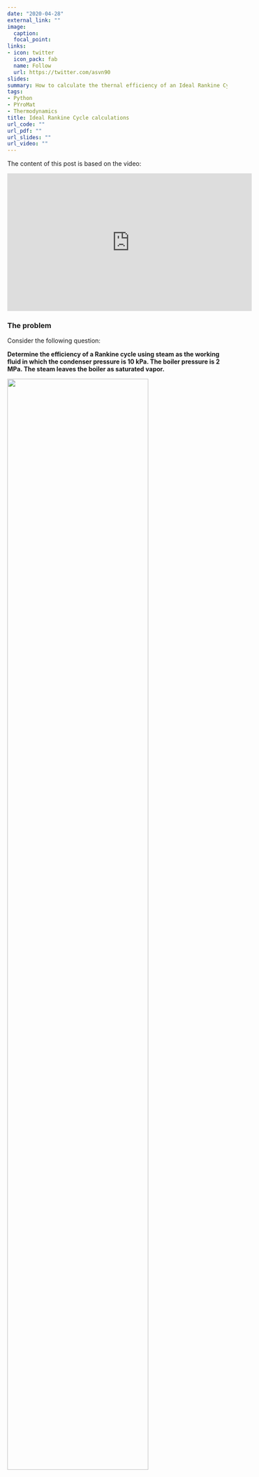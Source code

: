 ```yaml
---
date: "2020-04-28"
external_link: ""
image:
  caption: 
  focal_point:
links:
- icon: twitter
  icon_pack: fab
  name: Follow
  url: https://twitter.com/asvn90
slides: 
summary: How to calculate the thernal efficiency of an Ideal Rankine Cycle using Python and PYroMat
tags:
- Python
- PYroMat
- Thermodynamics
title: Ideal Rankine Cycle calculations
url_code: ""
url_pdf: ""
url_slides: ""
url_video: ""
---
```

The content of this post is based on the video:

<div style="text-align: center;"><iframe width="560" height="315" src="https://www.youtube.com/embed/U4t1CBDMlmg" frameborder="0" allow="accelerometer; autoplay; encrypted-media; gyroscope; picture-in-picture" allowfullscreen></iframe>
<div style="text-align: left;">

### The problem

Consider the following question:


**Determine the efficiency of a Rankine cycle using steam as the working fluid in which the condenser pressure is 10 kPa. The boiler pressure is 2 MPa. The steam leaves the boiler as saturated vapor.**

![](/post/Ideal-Rankine-Cycle/index_files/Rankine-cycle-reheat.PNG){width=80%}

### Initiate *PYroMat* and configure its units:

The first thing that we need to do before we start with solving the problem, is to import the necessary packages and configure PYroMat to use the correct units:

```python
import pyromat as pm

pm.config["unit_pressure"] = "kPa"
pm.config["def_p"] = 100

mp_water = pm.get("mp.H2O")
```

To determine the cycle efficiency, we must calculate the turbine work, the pump work, and the heat transfer to the steam in the boiler. We do this by considering a control surface around each of these components in turn. In each case the thermodynamic model is the steam tables, and the process is steady state with negligible changes in kinetic and potential energies.


### The pump

First, consider the pump:

```python
#saturated liquid, thus x = 0
p1 = 10 # <--given
T1 = mp_water.Ts(p=p1)[0]
s1 = mp_water.ss(p=p1)[0]
p2 = 2000 # <--given and converted to kPa
s2= s1
v = 1/mp_water.ds(p=p1)[0]

w_p = v*(p2-p1)
print(f"Work required by pump: {round(float(w_p),1)} kJ/kg")
```
```cmd
Work required by pump: 2.0 kJ/kg
```  

After the work required by the pump is calculated, the enthalpy value after the pump (point 2) can be calculated:

```python
h1 = mp_water.hs(p=p1)[0]
h2 = h1+w_p
T2 = mp_water.T_h(p=p2,h=h2)

print(f"h2 = {round(float(h2),1)} kJ/kg")
```
```cmd
h2 = 193.8 kJ/kg
```    

### The boiler

Next, lets consider the boiler:


```python
# steam leaves the boiler as saturated vapor, thus x = 1
p3 = p2
T3 = mp_water.Ts(p=p3)

h3 = mp_water.hs(p=p3)[1]
s3dash = mp_water.ss(p=p3)[0]
T3dash = T3
s3 = mp_water.ss(p=p3)[1]
q_H = h3-h2

print(f"Heat input by boiler: {round(float(q_H),1)} kJ/kg")

```

```cmd
Heat input by boiler: 2604.5 kJ/kg
```

### The turbine

Now, we consider the turbine:


```python
p4 = p1
s4 = s3
T4, x = mp_water.T_s(s=s4,p=p4, quality=True)
h4 = mp_water.h(p=p4,x=x)
w_t = h3-h4
print(f"Quality of low pressure steam: {round(float(x),4)}")
print(f"Work generated by turbine: {round(float(w_t),1)} kJ/kg")
```

```cmd
Quality of low pressure steam: 0.7587
Work generated by turbine: 791.7 kJ/kg
```    

### The condenser

Finally, we consider the condenser:


```python
q_L = h4-h1
print(f"Heat rejected by the condenser: {round(float(q_L),1)} kJ/kg")
```

```cmd
Heat rejected by the condenser: 1814.8 kJ/kg
```  

### Thermal efficiency

We can now calculate the thermal efficiency with $$\eta_{th}=\frac{w_{net}}{q_H}$$


```python
eta_th = (w_t-w_p)/q_H*100
print(f"Thermal efficiency is: {round(float(eta_th),1)}%")
```

```cmd
Thermal efficiency is: 30.3%
```   

### Plotting the Ideal Rankine Cycle

After all the points have been calculated, the Rankine Cycle can be shown visually on a graph. 

```python
import numpy as np
import matplotlib.pyplot as plt

p = np.linspace(1,22063,1000)
T = mp_water.Ts(p=p)
s = mp_water.ss(p=p)


font = {'family' : 'Times New Roman',
        'size'   : 22}


plt.figure(figsize=(15,10))
plt.title('Ideal Rankine Cycle T-s Diagram')
plt.rc('font', **font)
plt.plot(s[0],T, 'b--')
plt.plot(s[1],T,'r--')
plt.ylabel('Temperature (K)')
plt.xlabel('Entropy (s)')
plt.plot([s1, s2, s3dash, s3, s4, s1],[T1, T2, T3dash, T3, T4, T1], 'black')

plt.text(s1-.1,T1,f'(1)\nT = {round(float(T1),2)} K\nh = {round(float(h1),1)} kJ/kg\n s = {round(float(s1),3)} kJ/kgK',
    ha='right',backgroundcolor='white')
plt.text(1.6,330,f'(2)\nT = {round(float(T2),2)} K\nh = {round(float(h2),1)} kJ/kg \ns = {round(float(s2),3)} kJ/kgK',
    ha='left',backgroundcolor='white')
plt.text(s3+.1,T3,f'(3)\nT = {round(float(T3),2)} K\nh = {round(float(h3),1)} kJ/kg \ns = {round(float(s3),3)} kJ/kgK',
    ha='left',backgroundcolor='white')
plt.text(s4+.1,T4,f'(4)\nT = {round(float(T4),2)} K\nh = {round(float(h4),1)} kJ/kg \ns = {round(float(s4),3)} kJ/kgK\nx = {round(float(x),3)}',
    ha='left',backgroundcolor='white')

```

![](/post/Ideal-Rankine-Cycle/index_files/output_16_1.png){width=80%}

